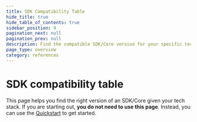 ```yaml
---
title: SDK Compatibility Table
hide_title: true
hide_table_of_contents: true
sidebar_position: 9
pagination_next: null
pagination_prev: null
description: Find the compatible SDK/Core version for your specific tech stack.
page_type: overview
category: references
---
```



# SDK compatibility table


This page helps you find the right version of an SDK/Core given your tech stack.
If you are starting out, **you do not need to use this page**. 
Instead, you can use the [Quickstart](/docs/quickstart/introduction) to get started.

<SDKCompatibilityTable />
